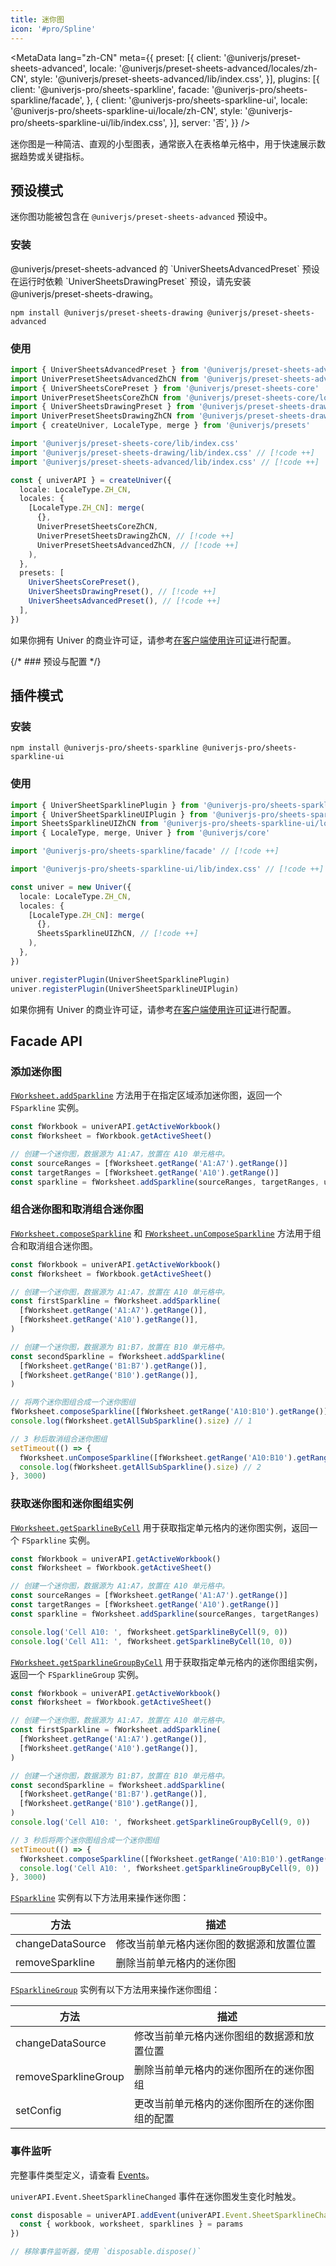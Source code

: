 ```yaml
---
title: 迷你图
icon: '#pro/Spline'
---
```


<MetaData
  lang="zh-CN"
  meta={{
    preset: [{
      client: '@univerjs/preset-sheets-advanced',
      locale: '@univerjs/preset-sheets-advanced/locales/zh-CN',
      style: '@univerjs/preset-sheets-advanced/lib/index.css',
    }],
    plugins: [{
      client: '@univerjs-pro/sheets-sparkline',
      facade: '@univerjs-pro/sheets-sparkline/facade',
    }, {
      client: '@univerjs-pro/sheets-sparkline-ui',
      locale: '@univerjs-pro/sheets-sparkline-ui/locale/zh-CN',
      style: '@univerjs-pro/sheets-sparkline-ui/lib/index.css',
    }],
    server: '否',
  }}
/>

迷你图是一种简洁、直观的小型图表，通常嵌入在表格单元格中，用于快速展示数据趋势或关键指标。

## 预设模式

迷你图功能被包含在 `@univerjs/preset-sheets-advanced` 预设中。

### 安装

<Callout>
  @univerjs/preset-sheets-advanced 的 `UniverSheetsAdvancedPreset` 预设在运行时依赖 `UniverSheetsDrawingPreset` 预设，请先安装 @univerjs/preset-sheets-drawing。
</Callout>

```package-install
npm install @univerjs/preset-sheets-drawing @univerjs/preset-sheets-advanced
```

### 使用

```typescript
import { UniverSheetsAdvancedPreset } from '@univerjs/preset-sheets-advanced' // [!code ++]
import UniverPresetSheetsAdvancedZhCN from '@univerjs/preset-sheets-advanced/locales/zh-CN' // [!code ++]
import { UniverSheetsCorePreset } from '@univerjs/preset-sheets-core'
import UniverPresetSheetsCoreZhCN from '@univerjs/preset-sheets-core/locales/zh-CN'
import { UniverSheetsDrawingPreset } from '@univerjs/preset-sheets-drawing' // [!code ++]
import UniverPresetSheetsDrawingZhCN from '@univerjs/preset-sheets-drawing/locales/zh-CN' // [!code ++]
import { createUniver, LocaleType, merge } from '@univerjs/presets'

import '@univerjs/preset-sheets-core/lib/index.css'
import '@univerjs/preset-sheets-drawing/lib/index.css' // [!code ++]
import '@univerjs/preset-sheets-advanced/lib/index.css' // [!code ++]

const { univerAPI } = createUniver({
  locale: LocaleType.ZH_CN,
  locales: {
    [LocaleType.ZH_CN]: merge(
      {},
      UniverPresetSheetsCoreZhCN,
      UniverPresetSheetsDrawingZhCN, // [!code ++]
      UniverPresetSheetsAdvancedZhCN, // [!code ++]
    ),
  },
  presets: [
    UniverSheetsCorePreset(),
    UniverSheetsDrawingPreset(), // [!code ++]
    UniverSheetsAdvancedPreset(), // [!code ++]
  ],
})
```

如果你拥有 Univer 的商业许可证，请参考[在客户端使用许可证](/zh-CN/guides/sheets/getting-started/pro/license#在预设模式中使用)进行配置。

{/* ### 预设与配置 */}

## 插件模式

### 安装

```package-install
npm install @univerjs-pro/sheets-sparkline @univerjs-pro/sheets-sparkline-ui
```

### 使用

```typescript
import { UniverSheetSparklinePlugin } from '@univerjs-pro/sheets-sparkline' // [!code ++]
import { UniverSheetSparklineUIPlugin } from '@univerjs-pro/sheets-sparkline-ui' // [!code ++]
import SheetsSparklineUIZhCN from '@univerjs-pro/sheets-sparkline-ui/locale/zh-CN' // [!code ++]
import { LocaleType, merge, Univer } from '@univerjs/core'

import '@univerjs-pro/sheets-sparkline/facade' // [!code ++]

import '@univerjs-pro/sheets-sparkline-ui/lib/index.css' // [!code ++]

const univer = new Univer({
  locale: LocaleType.ZH_CN,
  locales: {
    [LocaleType.ZH_CN]: merge(
      {},
      SheetsSparklineUIZhCN, // [!code ++]
    ),
  },
})

univer.registerPlugin(UniverSheetSparklinePlugin)
univer.registerPlugin(UniverSheetSparklineUIPlugin)
```

如果你拥有 Univer 的商业许可证，请参考[在客户端使用许可证](/zh-CN/guides/sheets/getting-started/pro/license#在插件模式中使用)进行配置。

## Facade API

### 添加迷你图

[`FWorksheet.addSparkline`](https://reference.univer.ai/zh-CN/classes/FWorksheet#addsparkline) 方法用于在指定区域添加迷你图，返回一个 `FSparkline` 实例。

```typescript
const fWorkbook = univerAPI.getActiveWorkbook()
const fWorksheet = fWorkbook.getActiveSheet()

// 创建一个迷你图，数据源为 A1:A7，放置在 A10 单元格中。
const sourceRanges = [fWorksheet.getRange('A1:A7').getRange()]
const targetRanges = [fWorksheet.getRange('A10').getRange()]
const sparkline = fWorksheet.addSparkline(sourceRanges, targetRanges, univerAPI.Enum.SparklineTypeEnum.LINE_CHART)
```

### 组合迷你图和取消组合迷你图

[`FWorksheet.composeSparkline`](https://reference.univer.ai/zh-CN/classes/FWorksheet#composesparkline) 和 [`FWorksheet.unComposeSparkline`](https://reference.univer.ai/zh-CN/classes/FWorksheet#uncomposesparkline) 方法用于组合和取消组合迷你图。

```typescript
const fWorkbook = univerAPI.getActiveWorkbook()
const fWorksheet = fWorkbook.getActiveSheet()

// 创建一个迷你图，数据源为 A1:A7，放置在 A10 单元格中。
const firstSparkline = fWorksheet.addSparkline(
  [fWorksheet.getRange('A1:A7').getRange()],
  [fWorksheet.getRange('A10').getRange()],
)

// 创建一个迷你图，数据源为 B1:B7，放置在 B10 单元格中。
const secondSparkline = fWorksheet.addSparkline(
  [fWorksheet.getRange('B1:B7').getRange()],
  [fWorksheet.getRange('B10').getRange()],
)

// 将两个迷你图组合成一个迷你图组
fWorksheet.composeSparkline([fWorksheet.getRange('A10:B10').getRange()])
console.log(fWorksheet.getAllSubSparkline().size) // 1

// 3 秒后取消组合迷你图组
setTimeout(() => {
  fWorksheet.unComposeSparkline([fWorksheet.getRange('A10:B10').getRange()])
  console.log(fWorksheet.getAllSubSparkline().size) // 2
}, 3000)
```

### 获取迷你图和迷你图组实例

[`FWorksheet.getSparklineByCell`](https://reference.univer.ai/zh-CN/classes/FWorksheet#getsparklinebycell) 用于获取指定单元格内的迷你图实例，返回一个 `FSparkline` 实例。

```typescript
const fWorkbook = univerAPI.getActiveWorkbook()
const fWorksheet = fWorkbook.getActiveSheet()

// 创建一个迷你图，数据源为 A1:A7，放置在 A10 单元格中。
const sourceRanges = [fWorksheet.getRange('A1:A7').getRange()]
const targetRanges = [fWorksheet.getRange('A10').getRange()]
const sparkline = fWorksheet.addSparkline(sourceRanges, targetRanges)

console.log('Cell A10: ', fWorksheet.getSparklineByCell(9, 0))
console.log('Cell A11: ', fWorksheet.getSparklineByCell(10, 0))
```

[`FWorksheet.getSparklineGroupByCell`](https://reference.univer.ai/zh-CN/classes/FWorksheet#getsparklinegroupbycell) 用于获取指定单元格内的迷你图组实例，返回一个 `FSparklineGroup` 实例。

```typescript
const fWorkbook = univerAPI.getActiveWorkbook()
const fWorksheet = fWorkbook.getActiveSheet()

// 创建一个迷你图，数据源为 A1:A7，放置在 A10 单元格中。
const firstSparkline = fWorksheet.addSparkline(
  [fWorksheet.getRange('A1:A7').getRange()],
  [fWorksheet.getRange('A10').getRange()],
)

// 创建一个迷你图，数据源为 B1:B7，放置在 B10 单元格中。
const secondSparkline = fWorksheet.addSparkline(
  [fWorksheet.getRange('B1:B7').getRange()],
  [fWorksheet.getRange('B10').getRange()],
)
console.log('Cell A10: ', fWorksheet.getSparklineGroupByCell(9, 0))

// 3 秒后将两个迷你图组合成一个迷你图组
setTimeout(() => {
  fWorksheet.composeSparkline([fWorksheet.getRange('A10:B10').getRange()])
  console.log('Cell A10: ', fWorksheet.getSparklineGroupByCell(9, 0))
}, 3000)
```

[`FSparkline`](https://reference.univer.ai/zh-CN/classes/FSparkline) 实例有以下方法用来操作迷你图：

| 方法 | 描述 |
| --- | --- |
| changeDataSource | 修改当前单元格内迷你图的数据源和放置位置 |
| removeSparkline | 删除当前单元格内的迷你图 |

[`FSparklineGroup`](https://reference.univer.ai/zh-CN/classes/FSparklineGroup) 实例有以下方法用来操作迷你图组：

| 方法 | 描述 |
| --- | --- |
| changeDataSource | 修改当前单元格内迷你图组的数据源和放置位置 |
| removeSparklineGroup | 删除当前单元格内的迷你图所在的迷你图组 |
| setConfig | 更改当前单元格内的迷你图所在的迷你图组的配置 |

### 事件监听

完整事件类型定义，请查看 [Events](https://reference.univer.ai/zh-CN/classes/FEventName)。

`univerAPI.Event.SheetSparklineChanged` 事件在迷你图发生变化时触发。

```typescript
const disposable = univerAPI.addEvent(univerAPI.Event.SheetSparklineChanged, (params) => {
  const { workbook, worksheet, sparklines } = params
})

// 移除事件监听器，使用 `disposable.dispose()`
```
